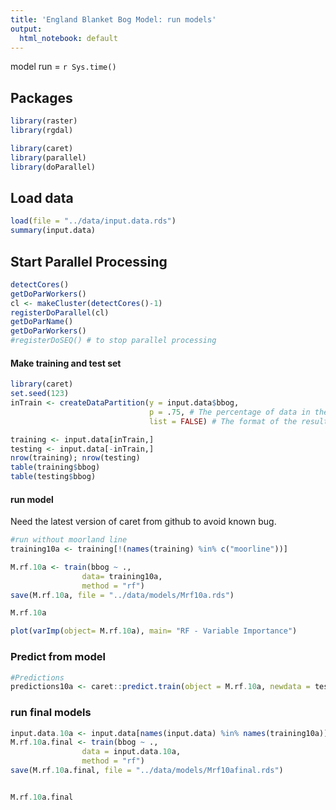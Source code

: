```yaml
---
title: 'England Blanket Bog Model: run models'
output:
  html_notebook: default
---
```


model run = `r Sys.time()`

## Packages 
```r
library(raster)
library(rgdal)

library(caret)
library(parallel)
library(doParallel)
```

## Load data
```r
load(file = "../data/input.data.rds")
summary(input.data)
```

## Start Parallel Processing

```r
detectCores()
getDoParWorkers()
cl <- makeCluster(detectCores()-1)
registerDoParallel(cl)
getDoParName()
getDoParWorkers()
#registerDoSEQ() # to stop parallel processing
```

#### Make training and test set

```r
library(caret)
set.seed(123)
inTrain <- createDataPartition(y = input.data$bbog, 
                               p = .75, # The percentage of data in the training set
                               list = FALSE) # The format of the results

training <- input.data[inTrain,]
testing <- input.data[-inTrain,]
nrow(training); nrow(testing)
table(training$bbog)
table(testing$bbog)
```

#### run model
Need the latest version of caret from github to avoid known bug.
```r

#run without moorland line
training10a <- training[!(names(training) %in% c("moorline"))] 

M.rf.10a <- train(bbog ~ .,
                data= training10a, 
                method = "rf")
save(M.rf.10a, file = "../data/models/Mrf10a.rds")

M.rf.10a
```



```r
plot(varImp(object= M.rf.10a), main= "RF - Variable Importance")
```

### Predict from model

```r
#Predictions
predictions10a <- caret::predict.train(object = M.rf.10a, newdata = testing, type="prob", index = "present")
```


### run final models

```r
input.data.10a <- input.data[names(input.data) %in% names(training10a)] 
M.rf.10a.final <- train(bbog ~ .,
                data = input.data.10a,
                method = "rf")
save(M.rf.10a.final, file = "../data/models/Mrf10afinal.rds")


M.rf.10a.final
```



